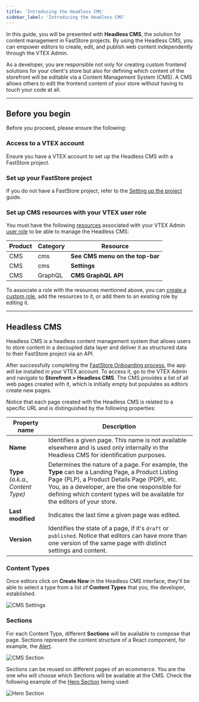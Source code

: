 ```yaml
---
title: 'Introducing the Headless CMS'
sidebar_label: 'Introducing the Headless CMS'
---
```


In this guide, you will be presented with **Headless CMS**, the solution for content management in FastStore projects. By using the Headless CMS, you can empower editors to create, edit, and publish web content independently through the VTEX Admin.

As a developer, you are responsible not only for creating custom frontend solutions for your client's store but also for defining which content of the storefront will be editable via a Content Management System (CMS). A CMS allows others to edit the frontend content of your store without having to touch your code at all.

---

## Before you begin

Before you proceed, please ensure the following:

<Steps>

### Access to a VTEX account

Ensure you have a VTEX account to set up the Headless CMS with a FastStore project.

### Set up your FastStore project

If you do not have a FastStore project, refer to the [Setting up the project](https://developers.vtex.com/docs/guides/faststore/getting-started-2-setting-up-the-project) guide.

### Set up CMS resources with your VTEX user role

You must have the following [resources](https://help.vtex.com/en/tutorial/license-manager-resources--3q6ztrC8YynQf6rdc6euk3) associated with your VTEX Admin [user role](https://help.vtex.com/en/tutorial/roles--7HKK5Uau2H6wxE1rH5oRbc) to be able to manage the Headless CMS:

| **Product** | **Category** | **Resource** |
| --------------- | ----------------- | ----------------- |
| CMS | cms | **See CMS menu on the top-bar** |
| CMS | cms | **Settings** |
| CMS | GraphQL | **CMS GraphQL API** |

To associate a role with the resources mentioned above, you can [create a custom role](https://help.vtex.com/en/tutorial/roles--7HKK5Uau2H6wxE1rH5oRbc#creating-a-role), add the resources to it, or add them to an existing role by editing it.

</Steps>

---

## Headless CMS

Headless CMS is a headless content management system that allows users to store content in a decoupled data layer and deliver it as structured data to their FastStore project via an API.

After successfully completing the [FastStore Onboarding process](https://developers.vtex.com/docs/guides/faststore/1-onboarding-overview), the app will be installed in your VTEX account. To access it, go to the VTEX Admin and navigate to **Storefront > Headless CMS**.
The CMS provides a list of all web pages created with it, which is initially empty but populates as editors create new pages.

Notice that each page created with the Headless CMS is related to a specific URL and is distinguished by the following properties:

| Property name                          | Description                                                                                                                                                                                                                                                                      |
| -------------------------------------- | -------------------------------------------------------------------------------------------------------------------------------------------------------------------------------------------------------------------------------------------------------------------------------- |
| **Name**                               | Identifies a given page. This name is not available elsewhere and is used only internally in the Headless CMS for identification purposes.                                                                                                                                  |
| **Type** *(a.k.a., Content Type)*      | Determines the nature of a page. For example, the **Type** can be a Landing Page, a Product Listing Page (PLP), a Product Details Page (PDP), etc. You, as a developer, are the one responsible for defining which content types will be available for the editors of your store. |
| **Last modified**                      | Indicates the last time a given page was edited.                                                                                                                                                                                                                                 |
| **Version**                            | Identifies the state of a page, if it's `draft` or `published`. Notice that editors can have more than one version of the same page with distinct settings and content.                                                                                           |

### Content Types

Once editors click on **Create New** in the Headless CMS interface, they'll be able to select a type from a list of **Content Types** that you, the developer, established.

![CMS Settings](https://vtexhelp.vtexassets.com/assets/docs/src/cms-content-type___ad51b03aa6be86b12b930a6cdb6b3269.png)

### Sections

For each Content Type, different **Sections** will be available to compose that page. Sections represent the content structure of a React component, for example, the [Alert](https://developers.vtex.com/docs/guides/faststore/molecules-alert).

![CMS Section](https://vtexhelp.vtexassets.com/assets/docs/src/cms-sections___ccc8b00d73f222d249a009eb195c8e0c.png)

Sections can be reused on different pages of an ecommerce. You are the one who will choose which Sections will be available at the CMS. Check the following example of the [Hero Section](https://developers.vtex.com/docs/guides/faststore/organisms-hero) being used:

![Hero Section](https://vtexhelp.vtexassets.com/assets/docs/src/headless-example-hero___7cbbc99654d6607f50c013053b1348ca.png)
